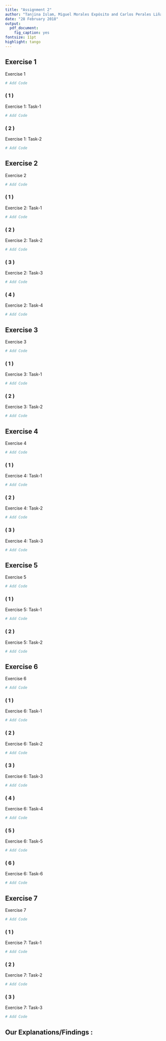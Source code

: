 ```yaml
---
title: "Assignment 2"
author: "Tanjina Islam, Miguel Morales Expósito and Carlos Perales Liñan, group 12"
date: "28 February 2018"
output:
  pdf_document:
    fig_caption: yes
fontsize: 11pt
highlight: tango
---
```


## Exercise 1
Exercise 1
```r
# Add Code
```

### ( 1 ) 
Exercise 1: Task-1
```r
# Add Code
```

### ( 2 )
Exercise 1: Task-2
```r
# Add Code
```

## Exercise 2
Exercise 2
```r
# Add Code
```

### ( 1 ) 
Exercise 2: Task-1
```r
# Add Code
```

### ( 2 )
Exercise 2: Task-2
```r
# Add Code
```


### ( 3 ) 
Exercise 2: Task-3
```r
# Add Code
```

### ( 4 )
Exercise 2: Task-4
```r
# Add Code
```

## Exercise 3
Exercise 3
```r
# Add Code
```

### ( 1 ) 
Exercise 3: Task-1
```r
# Add Code
```

### ( 2 )
Exercise 3: Task-2
```r
# Add Code
```

## Exercise 4
Exercise 4
```r
# Add Code
```

### ( 1 ) 
Exercise 4: Task-1
```r
# Add Code
```

### ( 2 )
Exercise 4: Task-2
```r
# Add Code
```

### ( 3 )
Exercise 4: Task-3
```r
# Add Code
```

## Exercise 5
Exercise 5
```r
# Add Code
```

### ( 1 ) 
Exercise 5: Task-1
```r
# Add Code
```

### ( 2 )
Exercise 5: Task-2
```r
# Add Code
```

## Exercise 6
Exercise 6
```r
# Add Code
```

### ( 1 ) 
Exercise 6: Task-1
```r
# Add Code
```

### ( 2 )
Exercise 6: Task-2
```r
# Add Code
```


### ( 3 ) 
Exercise 6: Task-3
```r
# Add Code
```

### ( 4 )
Exercise 6: Task-4
```r
# Add Code
```

### ( 5 ) 
Exercise 6: Task-5
```r
# Add Code
```

### ( 6 )
Exercise 6: Task-6
```r
# Add Code
```

## Exercise 7
Exercise 7
```r
# Add Code
```

### ( 1 ) 
Exercise 7: Task-1
```r
# Add Code
```

### ( 2 )
Exercise 7: Task-2
```r
# Add Code
```


### ( 3 ) 
Exercise 7: Task-3
```r
# Add Code
```

## Our Explanations/Findings : 
